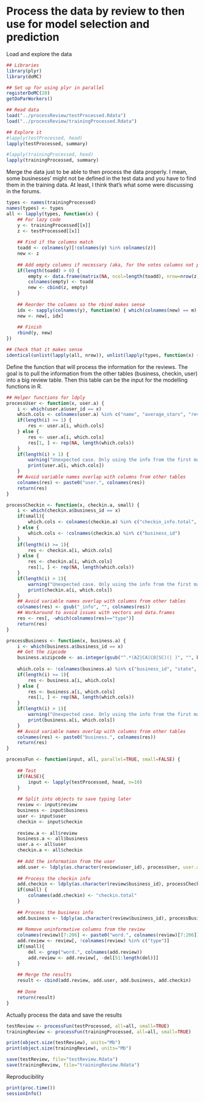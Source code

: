 Process the data by review to then use for model selection and prediction
========================

Load and explore the data
```r
## Libraries
library(plyr)
library(doMC)

## Set up for using plyr in parallel
registerDoMC(20)
getDoParWorkers()

## Read data
load("../processReview/testProcessed.Rdata")
load("../processReview/trainingProcessed.Rdata")

## Explore it
#lapply(testProcessed, head)
lapply(testProcessed, summary)

#lapply(trainingProcessed, head)
lapply(trainingProcessed, summary)
```

Merge the data just to be able to then process the data properly. I mean, some businesses' might not be defined in the test data and you have to find them in the training data. At least, I think that's what some were discussing in the forums.

```r
types <- names(trainingProcessed)
names(types) <- types
all <- lapply(types, function(x) {
	## For lazy code
	y <- trainingProcessed[[x]]
	z <- testProcessed[[x]]
	
	## Find if the columns match
	toadd <- colnames(y)[!colnames(y) %in% colnames(z)]
	new <- z
	
	## Add empty columns if necessary (aka, for the votes columns not present in the test data)
	if(length(toadd) > 0) {
		empty <- data.frame(matrix(NA, ncol=length(toadd), nrow=nrow(z)))
		colnames(empty) <- toadd
		new <- cbind(z, empty)
	}
	
	## Reorder the columns so the rbind makes sense
	idx <- sapply(colnames(y), function(m) { which(colnames(new) == m) })
	new <- new[, idx]
	
	## Finish
	rbind(y, new)
})

## Check that it makes sense
identical(unlist(lapply(all, nrow)), unlist(lapply(types, function(x) { nrow(testProcessed[[x]]) + nrow(trainingProcessed[[x]])})))
```

Define the function that will process the information for the reviews. The goal is to pull the information from the other tables (business, checkin, user) into a big review table. Then this table can be the input for the modelling functions in R.

```r
## Helper functions for ldply
processUser <- function(x, user.a) {
	i <- which(user.a$user_id == x)
	which.cols <- colnames(user.a) %in% c("name", "average_stars", "review_count")
	if(length(i) >= 1) {
		res <- user.a[i, which.cols]
	} else {
		res <- user.a[i, which.cols]
		res[1, ] <- rep(NA, length(which.cols))
	} 
	if(length(i) > 1) {
		warning("Unexpected case. Only using the info from the first match.")
		print(user.a[i, which.cols])
	}
	## Avoid variable names overlap with columns from other tables
	colnames(res) <- paste0("user.", colnames(res))
	return(res)
}

processCheckin <- function(x, checkin.a, small) {
	i <- which(checkin.a$business_id == x)
	if(small){
		which.cols <- colnames(checkin.a) %in% c("checkin_info.total", "type")
	} else {
		which.cols <- !colnames(checkin.a) %in% c("business_id")
	}	
	if(length(i) >= 1){
		res <- checkin.a[i, which.cols]
	} else {
		res <- checkin.a[i, which.cols]
		res[1, ] <- rep(NA, length(which.cols))
	}
	if(length(i) > 1){
		warning("Unexpected case. Only using the info from the first match.")
		print(checkin.a[i, which.cols])
	}
	## Avoid variable names overlap with columns from other tables
	colnames(res) <- gsub("_info", "", colnames(res))
	## Workaround to avoid issues with vectors and data.frames
	res <- res[, -which(colnames(res)=="type")]
	return(res)
}

processBusiness <- function(x, business.a) {
	i <- which(business.a$business_id == x)
	## Get the zipcode
	business.a$zipcode <- as.integer(gsub("^.*(AZ|CA|CO|SC)(| )", "", business.a$full_address))
	
	which.cols <- !colnames(business.a) %in% c("business_id", "state", "type", "full_address", "neighborhoods", "name")
	if(length(i) >= 1){
		res <- business.a[i, which.cols]
	} else {
		res <- business.a[i, which.cols]
		res[1, ] <- rep(NA, length(which.cols))
	}
	if(length(i) > 1){
		warning("Unexpected case. Only using the info from the first match.")
		print(business.a[i, which.cols])
	}
	## Avoid variable names overlap with columns from other tables
	colnames(res) <- paste0("business.", colnames(res))
	return(res)
}

processFun <- function(input, all, parallel=TRUE, small=FALSE) {
	
	## Test
	if(FALSE){
		input <- lapply(testProcessed, head, n=10)
	}
	
	## Split into objects to save typing later
	review <- input$review
	business <- input$business
	user <- input$user
	checkin <- input$checkin
	
	review.a <- all$review
	business.a <- all$business
	user.a <- all$user
	checkin.a <- all$checkin
	
	## Add the information from the user
	add.user <- ldply(as.character(review$user_id), processUser, user.a=user.a, .parallel=parallel)
	
	## Process the checkin info
	add.checkin <- ldply(as.character(review$business_id), processCheckin, checkin.a=checkin.a, small=small, .parallel=parallel)
	if(small) {
		colnames(add.checkin) <- "checkin.total"
	}
	
	## Process the business info
	add.business <- ldply(as.character(review$business_id), processBusiness, business.a=business.a, .parallel=parallel)
	
	## Remove uninformative columns from the review
	colnames(review)[7:206] <- paste0("word.", colnames(review)[7:206])
	add.review <- review[, !colnames(review) %in% c("type")]
	if(small){
		del <- grep("word.", colnames(add.review))
		add.review <- add.review[, -del[51:length(del)]]
	}
	
	## Merge the results
	result <- cbind(add.review, add.user, add.business, add.checkin)
	
	## Done
	return(result)
}
```

Actually process the data and save the results
```r
testReview <- processFun(testProcessed, all=all, small=TRUE)
trainingReview <- processFun(trainingProcessed, all=all, small=TRUE)

print(object.size(testReview), units="Mb")
print(object.size(trainingReview), units="Mb")

save(testReview, file="testReview.Rdata")
save(trainingReview, file="trainingReview.Rdata")
```


Reproducibility
```r
print(proc.time())
sessionInfo()
```
